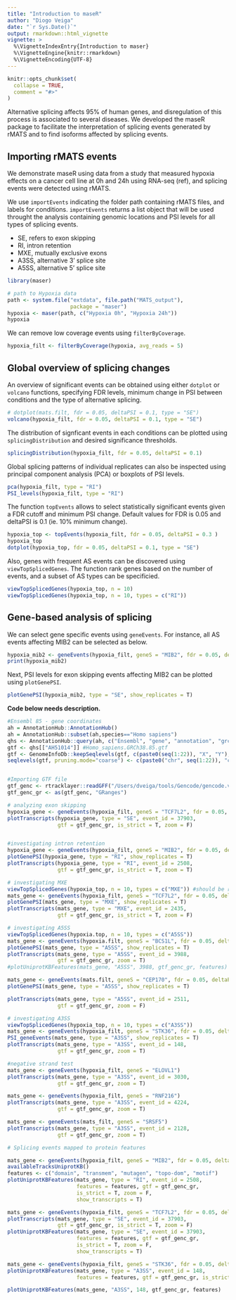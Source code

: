 ```yaml
---
title: "Introduction to maseR"
author: "Diogo Veiga"
date: "`r Sys.Date()`"
output: rmarkdown::html_vignette
vignette: >
  %\VignetteIndexEntry{Introduction to maser}
  %\VignetteEngine{knitr::rmarkdown}
  %\VignetteEncoding{UTF-8}
---
```


```r
knitr::opts_chunk$set(
  collapse = TRUE,
  comment = "#>"
)
```

Alternative splicing affects 95% of human genes, and disregulation of this process is associated to several diseases. We developed the maseR package to facilitate the interpretation of splicing events generated by rMATS and to find isoforms affected by splicing events.

## Importing rMATS events
We demonstrate maseR using data from a study that measured hypoxia effects on a cancer cell line at 0h and 24h using RNA-seq (ref), and splicing events were detected using rMATS.  

We use `importEvents` indicating the folder path containing rMATS files, and labels for conditions. `importEvents` returns a list object that will be used throught the analysis containing genomic locations and PSI levels for all types of splicing events.

* SE, refers to exon skipping
* RI, intron retention
* MXE, mutually exclusive exons
* A3SS, alternative 3' splice site
* A5SS, alternative 5' splice site

```r
library(maser)

# path to Hypoxia data
path <- system.file("extdata", file.path("MATS_output"),
                    package = "maser")
hypoxia <- maser(path, c("Hypoxia 0h", "Hypoxia 24h"))
hypoxia
```

We can remove low coverage events using `filterByCoverage`.
```r
hypoxia_filt <- filterByCoverage(hypoxia, avg_reads = 5)
```

## Global overview of splicing changes
An overview of significant events can be obtained using either `dotplot` or `volcano` functions, specifying FDR levels, minimum change in PSI between conditions and the type of alternative splicing.

```r
# dotplot(mats.filt, fdr = 0.05, deltaPSI = 0.1, type = "SE")
volcano(hypoxia_filt, fdr = 0.05, deltaPSI = 0.1, type = "SE")
```

The distribution of signficant events in each conditions can be plotted using `splicingDistribution` and desired significance thresholds. 
```r
splicingDistribution(hypoxia_filt, fdr = 0.05, deltaPSI = 0.1)
```

Global splicing patterns of individual replicates can also be inspected using principal component analysis (PCA) or boxplots of PSI levels.

```r
pca(hypoxia_filt, type = "RI")
PSI_levels(hypoxia_filt, type = "RI")
```
The function `topEvents` allows to select statistically significant events given a FDR cutoff and minimum PSI change. Default values for FDR is 0.05 and deltaPSI is 0.1 (ie. 10% minimum change). 

```r
hypoxia_top <- topEvents(hypoxia_filt, fdr = 0.05, deltaPSI = 0.3 )
hypoxia_top
dotplot(hypoxia_top, fdr = 0.05, deltaPSI = 0.1, type = "SE")
```

Also, genes with frequent AS events can be discovered using `viewTopSplicedGenes`. The function rank genes based on the number of events, and a subset of AS types can be specificied. 
```r
viewTopSplicedGenes(hypoxia_top, n = 10)
viewTopSplicedGenes(hypoxia_top, n = 10, types = c("RI"))
```

## Gene-based analysis of splicing

We can select gene specific events using `geneEvents`. For instance, all AS events affecting MIB2 can be selected as below.
```r
hypoxia_mib2 <- geneEvents(hypoxia_filt, geneS = "MIB2", fdr = 0.05, deltaPSI = 0.1 )
print(hypoxia_mib2)
```

Next, PSI levels for exon skipping events affecting MIB2 can be plotted using `plotGenePSI`. 
```r
plotGenePSI(hypoxia_mib2, type = "SE", show_replicates = T)
```

**Code below needs description.**
```r

#Ensembl 85 - gene coordinates
ah = AnnotationHub::AnnotationHub()
ah = AnnotationHub::subset(ah,species=="Homo sapiens")
qhs <- AnnotationHub::query(ah, c("Ensembl", "gene", "annotation", "grch38"))
gtf <- qhs[["AH51014"]] #Homo_sapiens.GRCh38.85.gtf
gtf <- GenomeInfoDb::keepSeqlevels(gtf, c(paste0(seq(1:22)), "X", "Y"), pruning.mode = "coarse")
seqlevels(gtf, pruning.mode="coarse") <- c(paste0("chr", seq(1:22)), "chrX", "chrY")


#Importing GTF file
gtf_genc <- rtracklayer::readGFF("/Users/dveiga/tools/Gencode/gencode.v25.annotation.gtf")
gtf_genc_gr <- as(gtf_genc, "GRanges")

# analyzing exon skipping
hypoxia_gene <- geneEvents(hypoxia_filt, geneS = "TCF7L2", fdr = 0.05, deltaPSI = 0.1 )
plotTranscripts(hypoxia_gene, type = "SE", event_id = 37903, 
                gtf = gtf_genc_gr, is_strict = T, zoom = F)


#investigating intron retention
hypoxia_gene <- geneEvents(hypoxia_filt, geneS = "MIB2", fdr = 0.05, deltaPSI = 0.1 )
plotGenePSI(hypoxia_gene, type = "RI", show_replicates = T)
plotTranscripts(hypoxia_gene, type = "RI", event_id = 2508, 
                gtf = gtf_genc_gr, is_strict = T, zoom = T)

# investigating MXE
viewTopSplicedGenes(hypoxia_top, n = 10, types = c("MXE")) #should be replaced by display()
mats_gene <- geneEvents(hypoxia_filt, geneS = "TCF7L2", fdr = 0.05, deltaPSI = 0.1 )
plotGenePSI(mats_gene, type = "MXE", show_replicates = T)
plotTranscripts(mats_gene, type = "MXE", event_id = 2435, 
                gtf = gtf_genc_gr, is_strict = T, zoom = F)

# investigating A5SS
viewTopSplicedGenes(hypoxia.top, n = 10, types = c("A5SS"))
mats_gene <- geneEvents(hypoxia.filt, geneS = "BCS1L", fdr = 0.05, deltaPSI = 0.1 )
plotGenePSI(mats_gene, type = "A5SS", show_replicates = T)
plotTranscripts(mats_gene, type = "A5SS", event_id = 3988, 
                gtf = gtf_genc_gr, zoom = T)
#plotUniprotKBFeatures(mats_gene, "A5SS", 3988, gtf_genc_gr, features)

mats_gene <- geneEvents(mats.filt, geneS = "CEP170", fdr = 0.05, deltaPSI = 0.1 )
plotGenePSI(mats_gene, type = "A5SS", show_replicates = T)

plotTranscripts(mats_gene, type = "A5SS", event_id = 2511, 
                gtf = gtf_genc_gr, zoom = F)

# investigating A3SS
viewTopSplicedGenes(hypoxia_top, n = 10, types = c("A3SS"))
mats_gene <- geneEvents(hypoxia_filt, geneS = "STK36", fdr = 0.05, deltaPSI = 0.1 )
PSI_geneEvents(mats_gene, type = "A3SS", show_replicates = T)
plotTranscripts(mats_gene, type = "A3SS", event_id = 148, 
                gtf = gtf_genc_gr, zoom = T)

#negative strand test
mats_gene <- geneEvents(hypoxia_filt, geneS = "ELOVL1")
plotTranscripts(mats_gene, type = "A3SS", event_id = 3030, 
                gtf = gtf_genc_gr, zoom = T)

mats_gene <- geneEvents(hypoxia_filt, geneS = "RNF216")
plotTranscripts(mats_gene, type = "A3SS", event_id = 4224, 
                gtf = gtf_genc_gr, zoom = T)

mats_gene <- geneEvents(mats_filt, geneS = "SRSF5")
plotTranscripts(mats_gene, type = "A3SS", event_id = 2128, 
                gtf = gtf_genc_gr, zoom = T)

# Splicing events mapped to protein features

mats_gene <- geneEvents(hypoxia_filt, geneS = "MIB2", fdr = 0.05, deltaPSI = 0.1 )
availableTracksUniprotKB()
features <- c("domain", "transmem", "mutagen", "topo-dom", "motif")
plotUniprotKBFeatures(mats_gene, type = "RI", event_id = 2508, 
                      features = features, gtf = gtf_genc_gr, 
                      is_strict = T, zoom = F, 
                      show_transcripts = T)

mats_gene <- geneEvents(hypoxia_filt, geneS = "TCF7L2", fdr = 0.05, deltaPSI = 0.1 )
plotTranscripts(mats_gene, type = "SE", event_id = 37903, 
                gtf = gtf_genc_gr, is_strict = T, zoom = F)
plotUniprotKBFeatures(mats_gene, type = "SE", event_id = 37903, 
                      features = features, gtf = gtf_genc_gr, 
                      is_strict = T, zoom = F,
                      show_transcripts = T)

mats_gene <- geneEvents(hypoxia_filt, geneS = "STK36", fdr = 0.05, deltaPSI = 0.1 )
plotUniprotKBFeatures(mats_gene, type = "A3SS", event_id = 148, 
                      features = features, gtf = gtf_genc_gr, is_strict = T, zoom = F)

plotUniprotKBFeatures(mats_gene, "A3SS", 148, gtf_genc_gr, features)
```

